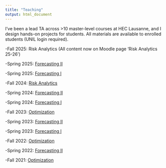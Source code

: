 ---
title: "Teaching"
output: html_document
---

I’ve been a lead TA across >10 master-level courses at HEC Lausanne, and I design hands-on projects for students. All materials are available to enrolled students (UNIL login required).

-Fall 2025: Risk Analytics (All content now on Moodle page 'Risk Analytics 25-26')

-Spring 2025: [Forecasting II](https://hecnet.unil.ch/indexMRN.php?QS=/syllabus/descriptif/2496)

-Spring 2025: [Forecasting I](https://hecnet.unil.ch/indexMRN.php?QS=/syllabus/descriptif/2496)

-Fall 2024: [Risk Analytics](https://www.unil.ch/hec/home/menuinst/etudes/cours.html?url=/web/syllabus/permalink/M0094)

-Spring 2024: [Forecasting II](https://hecnet.unil.ch/indexMRN.php?QS=/syllabus/descriptif/2496)

-Spring 2024: [Forecasting I](https://hecnet.unil.ch/indexMRN.php?QS=/syllabus/descriptif/2496)

-Fall 2023: [Optimization](https://www.unil.ch/hec/home/menuinst/etudes/cours.html?url=/web/syllabus/permalink/M0094)

-Spring 2023: [Forecasting II](https://hecnet.unil.ch/indexMRN.php?QS=/syllabus/descriptif/2496)

-Spring 2023: [Forecasting I](https://hecnet.unil.ch/indexMRN.php?QS=/syllabus/descriptif/2496)

-Fall 2022: [Optimization](https://www.unil.ch/hec/home/menuinst/etudes/cours.html?url=/web/syllabus/permalink/M0094)

-Spring 2022: [Forecasting II](https://hecnet.unil.ch/indexMRN.php?QS=/syllabus/descriptif/2496)

-Fall 2021: [Optimization](https://www.unil.ch/hec/home/menuinst/etudes/cours.html?url=/web/syllabus/permalink/M0094)



